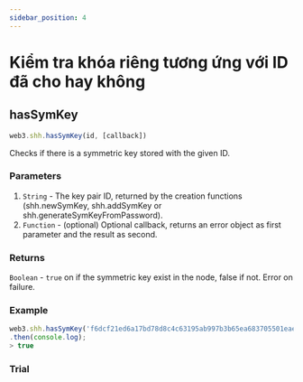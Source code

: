 ```yaml
---
sidebar_position: 4
---
```


# Kiểm tra khóa riêng tương ứng với ID đã cho hay không

## hasSymKey
```javascript
web3.shh.hasSymKey(id, [callback])
```
Checks if there is a symmetric key stored with the given ID.

### Parameters
1. `String` - The key pair ID, returned by the creation functions (shh.newSymKey, shh.addSymKey or shh.generateSymKeyFromPassword).
2. `Function` - (optional) Optional callback, returns an error object as first parameter and the result as second.
### Returns
`Boolean` - `true` on if the symmetric key exist in the node, false if not. Error on failure.

### Example
```javascript
web3.shh.hasSymKey('f6dcf21ed6a17bd78d8c4c63195ab997b3b65ea683705501eae82d32667adc92')
.then(console.log);
> true
```
### Trial
<HasMyKey/>